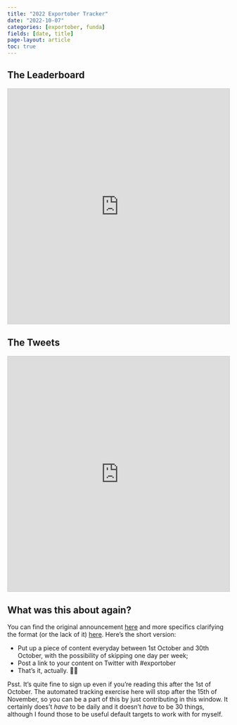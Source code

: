 ```yaml
---
title: "2022 Exportober Tracker"
date: "2022-10-07"
categories: [exportober, funda]
fields: [date, title]
page-layout: article
toc: true
---
```


## The Leaderboard

<iframe class="airtable-embed" src="https://airtable.com/embed/shrjgp87jlNqDMCy4?backgroundColor=yellow&viewControls=on" frameborder="0" onmousewheel="" width="100%" height="533" style="background: transparent; border: 1px solid #ccc;"></iframe>

## The Tweets

<iframe class="airtable-embed" src="https://airtable.com/embed/shrwXyP8mGB3KH86i?backgroundColor=yellow&viewControls=on" frameborder="0" onmousewheel="" width="100%" height="533" style="background: transparent; border: 1px solid #ccc;"></iframe>

## What was this about again?

You can find the original announcement [here](../2022/) and more specifics clarifying the format (or the lack of it) [here](../about/). Here's the short version:

- Put up a piece of content everyday between 1st October and 30th October, with the possibility of skipping one day per week;
- Post a link to your content on Twitter with #exportober
- That's it, actually. 🤷‍♀️

Psst. It's quite fine to sign up even if you're reading this after the 1st of October. The automated tracking exercise here will stop after the 15th of November, so you can be a part of this by just contributing in this window. It certainly does't *have* to be daily and it doesn't *have* to be 30 things, although I found those to be useful default targets to work with for myself.

<!-- ## Sign up! -->

<!-- While I'm not going to write a Twitter bot that will send you daily reminders over DM, I do hope to create a separate page for each registered participant at the end of the challenge that shows off just their entries in one place, so it's helpful to know who you are 😀 -->